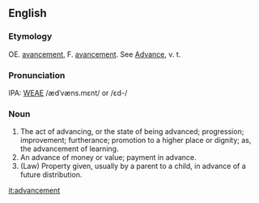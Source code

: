 ==English==
===Etymology===
OE. [[avancement]], F. [[avancement]].  See [[Advance]], v. t.

===Pronunciation===
IPA: [[WEAE]] /ædˈvæns.mɛnt/ or /ɛd-/

===Noun===
# The act of advancing, or the state of being advanced; progression; improvement; furtherance; promotion to a higher place or dignity; as, the advancement of learning.
# An advance of money or value; payment in advance.
# (Law) Property given, usually by a parent to a child, in advance of a future distribution.

[[it:advancement]]